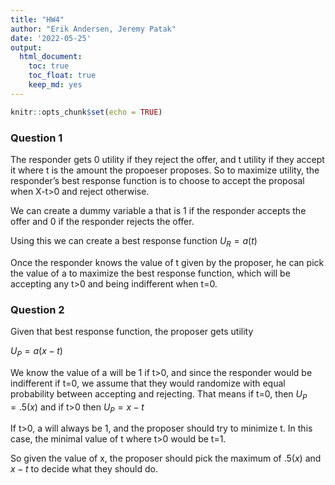 ```yaml
---
title: "HW4"
author: "Erik Andersen, Jeremy Patak"
date: '2022-05-25'
output: 
  html_document:
    toc: true
    toc_float: true
    keep_md: yes
---
```


```r
knitr::opts_chunk$set(echo = TRUE)
```

### Question 1

The responder gets 0 utility if they reject the offer, and t utility if they accept it where t is the amount the propoeser proposes. So to maximize utility, the responder's best response function is to choose to accept the proposal when X-t>0 and reject otherwise.

We can create a dummy variable a that is 1 if the responder accepts the offer and 0 if the responder rejects the offer. 

Using this we can create a best response function $U_R = a(t)$

Once the responder knows the value of t given by the proposer, he can pick the value of a to maximize the best response function, which will be accepting any t>0 and being indifferent when t=0.

### Question 2

Given that best response function, the proposer gets utility

$U_P = a(x-t)$ 

We know the value of a will be 1 if t>0, and since the responder would be indifferent if t=0, we assume that they would randomize with equal probability between accepting and rejecting. That means if t=0, then $U_P = .5(x)$ and if t>0 then $U_P = x-t$

If t>0, a will always be 1, and the proposer should try to minimize t. In this case, the minimal value of t where t>0 would be t=1.

So given the value of x, the proposer should pick the maximum of $.5(x)$ and $x-t$ to decide what they should do.